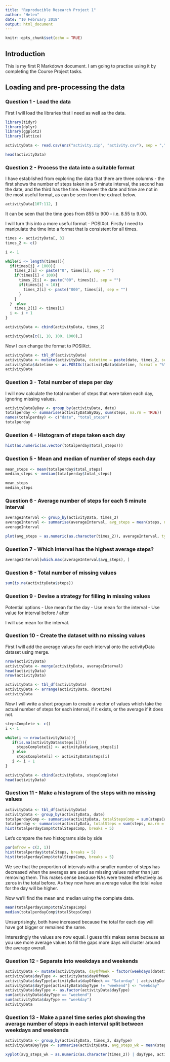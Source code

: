 ```yaml
---
title: "Reproducible Research Project 1"
author: "Helen"
date: "10 February 2018"
output: html_document
---
```


```r
knitr::opts_chunk$set(echo = TRUE)
```

## Introduction

This is my first R Markdown document. I am going to practise using it by completing the Course Project tasks.

## Loading and pre-processing the data

### Question 1 - Load the data

First I will load the libraries that I need as well as the data.

```r
library(tidyr)
library(dplyr)
library(ggplot2)
library(lattice)

activityData <- read.csv(unz("activity.zip", "activity.csv"), sep = ",")

head(activityData)
```

### Question 2 - Process the data into a suitable format

I have established from exploring the data that there are three columns - the first shows the number of steps taken in a 5 minute interval, the second has the date, and the third has the time. However the date and time are not in the most useful format, as can be seen from the extract below.

```r
activityData[107:112, ]
```

It can be seen that the time goes from 855 to 900 - i.e. 8.55 to 9.00.

I will turn this into a more useful format - POSIXct. Firstly I need to manipulate the time into a format that is consistent for all times.

```r
times <- activityData[, 3]
times_2 <- c()

i <- 1

while(i <= length(times)){
  if(times[i] < 1000){
    times_2[i] <- paste("0", times[i], sep = "")
    if(times[i] < 100){
      times_2[i] <- paste("00", times[i], sep = "")
      if(times[i] < 10){
        times_2[i] <- paste("000", times[i], sep = "")
      } 
    }
  }  else
    times_2[i] <- times[i]
  i <- i + 1
}

activityData <- cbind(activityData, times_2)  

activityData[c(1, 10, 100, 1000),]
```

Now I can change the format to POSIXct.

```r
activityData <- tbl_df(activityData)
activityData <- mutate(activityData, datetime = paste(date, times_2, sep = " "))
activityData$datetime <- as.POSIXct(activityData$datetime, format = "%Y-%m-%d %H%M")
activityData
```

### Question 3 - Total number of steps per day

I will now calculate the total number of steps that were taken each day, ignoring missing values.

```r
activityDataByDay <- group_by(activityData, date)
totalperday <- summarise(activityDataByDay, sum(steps, na.rm = TRUE))
names(totalperday) <- c("date", "total_steps")
totalperday
```

### Question 4 - Histogram of steps taken each day

```r
hist(as.numeric(as.vector(totalperday$total_steps)))
```

### Question 5 - Mean and median of number of steps each day

```r
mean_steps <- mean(totalperday$total_steps)
median_steps <- median(totalperday$total_steps)

mean_steps
median_steps
```

### Question 6 - Average number of steps for each 5 minute interval

```r
averageInterval <- group_by(activityData, times_2)
averageInterval <- summarise(averageInterval, avg_steps = mean(steps, na.rm = TRUE))
averageInterval

plot(avg_steps ~ as.numeric(as.character(times_2)), averageInterval, type = "l")
```

### Question 7 - Which interval has the highest average steps?

```r
averageInterval[which.max(averageInterval$avg_steps), ]
```

### Question 8 - Total number of missing values
```r
sum(is.na(activityData$steps))
```

### Question 9 - Devise a strategy for filling in missing values

Potential options
- Use mean for the day
- Use mean for the interval
- Use value for interval before / after

I will use mean for the interval.

### Question 10 - Create the dataset with no missing values

First I will add the average values for each interval onto the activityData dataset using merge.

```r
nrow(activityData)
activityData <- merge(activityData, averageInterval)
head(activityData)
nrow(activityData)

activityData <- tbl_df(activityData)
activityData <- arrange(activityData, datetime)
activityData

```

Now I will write a short program to create a vector of values which take the actual number of steps for each interval, if it exists, or the average if it does not.

```r
stepsComplete <- c()
i <- 1

while(i <= nrow(activityData)){
   if(is.na(activityData$steps[i])){
     stepsComplete[i] <- activityData$avg_steps[i]
   } else
     stepsComplete[i] <- activityData$steps[i]
   i <- i + 1
}

activityData <- cbind(activityData, stepsComplete)
head(activityData)
```

### Question 11 - Make a histogram of the steps with no missing values

```r
activityData <- tbl_df(activityData)
activityData <- group_by(activityData, date)
totalperdayComp <- summarise(activityData, totalStepsComp = sum(stepsComplete))
totalperday <- summarise(activityData, totalSteps = sum(steps, na.rm = TRUE))
hist(totalperdayComp$totalStepsComp, breaks = 5)
```

Let's compare the two histograms side by side

```r
par(mfrow = c(2, 1))
hist(totalperday$totalSteps, breaks = 5)
hist(totalperdayComp$totalStepsComp, breaks = 5)
```

We see that the proportion of intervals with a smaller number of steps has decreased when the averages are used as missing values rather than just removing them. This makes sense because NAs were treated effectively as zeros in the total before. As they now have an average value the total value for the day will be higher.

Now we'll find the mean and median using the complete data.

```r
mean(totalperdayComp$totalStepsComp)
median(totalperdayComp$totalStepsComp)
```

Unsurprisingly, both have increased because the total for each day will have got bigger or remained the same.

Interestingly the values are now equal. I guess this makes sense because as you use more average values to fill the gaps more days will cluster around the average overall.

### Question 12 - Separate into weekdays and weekends

```r
activityData <- mutate(activityData, dayOfWeek = factor(weekdays(datetime)))
activityData$dayType <- activityData$dayOfWeek
activityData$dayType[activityData$dayOfWeek == "Saturday" | activityData$dayOfWeek == "Sunday"] <- "weekend"
activityData$dayType[activityData$dayType != "weekend"] <- "weekday"
activityData$dayType <- as.factor(activityData$dayType)
sum(activityData$dayType == "weekend")
sum(activityData$dayType == "weekday")
activityData
```

### Question 13 - Make a panel time series plot showing the average number of steps in each interval split between weekdays and weekends

```r
activityData <- group_by(activityData, times_2, dayType)
activityDataDayType <- summarise(activityData, avg_steps_wk = mean(steps, na.rm = TRUE))

xyplot(avg_steps_wk ~ as.numeric(as.character(times_2)) | dayType, activityDataDayType, type = "l", layout = c(1, 2))

```